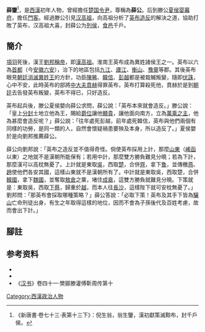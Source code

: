 {{主條目消歧義|本文介紹漢初政治人物，關於同名人物，請見[[薛公|薛公]]。}}

'''薛鑒'''<ref>《新唐書·卷七十三·表第十三下》：倪生翁，翁生鑒，漢初獻策滅黥布，封千戶侯。</ref>，是[[西漢|西漢]]初年人物，曾經擔任[[楚国|楚国]][[令尹|令尹]]，尊稱為'''薛公'''。后到滕公[[夏侯婴|夏侯婴]][[幕府|幕府]]，擔任[[門客|門客]]。經過滕公引見[[汉高祖|汉高祖]]，向高祖分析了[[英布|英布]][[造反|造反]]的解決之道，協助打敗了英布，汉高祖大喜，封薛公为[[列侯|列侯]]，[[食邑|食邑]]千戶。

==簡介==
[[項羽|項羽]]死後，漢王[[劉邦|劉邦]][[稱帝|稱帝]]，即[[漢高祖|漢高祖]]。淮南王英布成為異姓諸侯王之一。英布以六為[[首都|首都]]（今[[安徽|安徽]][[六安|六安]]），治下的地區包括[[九江|九江]]、[[廬江|廬江]]、[[衡山|衡山]]、[[豫章|豫章]]等郡。其後英布眼見[[朝廷|朝廷]][[消滅異姓王|消滅異姓王]]的方針，功臣[[陳豨|陳豨]]、[[韓信|韓信]]、[[彭越|彭越]]都是被栽贓叛變，隨即[[伏誅|伏誅]]，心中不安，此時英布的部將[[中大夫|中大夫]][[賁赫|賁赫]]得罪英布，英布打算殺死他，賁赫於是到[[朝廷|朝廷]]去告發英布叛變，英布不得已，只好造反。

英布起兵後，滕公夏侯嬰向薛公求問，薛公說：「英布本來就會造反。」滕公說：「皇上[[封建|分封]]土地立他為王，賜給[[爵位|爵位]]讓他[[顯貴|顯貴]]，讓他面向南方，立為[[諸侯王|萬乘之主]]，他為甚麼會造反呢？」薛公說：「往年處死彭越，前年處死韓信，英布與他們兩個有同樣的功勞，是同一類的人，自然會懷疑禍患要殃及本身，所以造反了。」夏侯嬰於是向劉邦推薦薛公。

薛公向劉邦說：「英布之造反並不值得奇怪。倘使英布採用上計，那麼[[山東六國|山東]]（[[崤函|崤函]]以東）之地就不是漢朝所能保有；若用中計，那麼雙方勝負難見分曉；若為下計，那麼漢可以高枕無憂了。上計就是東取[[吳|吳]]，西取[[楚|楚]]，合併[[齊|齊]]，拿下[[魯|魯]]，並傳檄[[燕|燕]]、[[趙|趙]]使他們各安其國，這樣山東就不是漢朝所有了。中計就是東取吳，西取楚，合併[[韓國|韓國]]，拿下[[魏國|魏國]]，並奪取[[敖倉|敖倉]]之粟，堵住[[成皋|成皋]]，這雙方勝負就難見分曉。下策就是：東取吳，西取[[下蔡|下蔡]]，歸重於[[越|越]]，而本人往[[長沙|長沙]]，這樣陛下就可安枕無憂了。」劉邦問：「那英布會採取哪種策略？」薛公答說：「必取下策！英布及其手下皆為[[驪山|驪山]]亡命刑徒出身，有生之年取得這樣的地位，因而不會為子孫後代及百姓考慮，故而會出下計。」

== 腳註 ==
{{reflist|2}}

==参考资料==
*{{wikisource history link|史記|091|黥布}}
*{{wikisource history link|史記|095|夏侯嬰}}
*《[[汉书|汉书]]》卷四十一·樊郦滕灌傅靳周传第十

{{秦末汉初人物}}
[[Category:西漢政治人物|Category:西漢政治人物]]